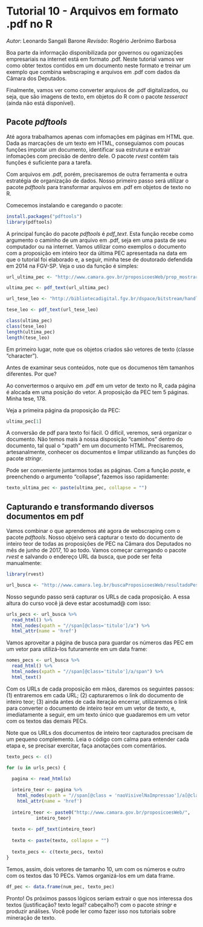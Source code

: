 # Tutorial 10 - Arquivos em formato .pdf no R
_Autor_: Leonardo Sangali Barone
_Revisão_: Rogério Jerônimo Barbosa

Boa parte da informação disponibilizada por governos ou oganizações empresariais na internet está em formato .pdf. Neste tutorial vamos ver como obter textos contidos em um documento neste formato e treinar um exemplo que combina webscraping e arquivos em .pdf com dados da Câmara dos Deputados.

Finalmente, vamos ver como converter arquivos de .pdf digitalizados, ou seja, que são imagens de texto, em objetos do R com o pacote _tesseract_ (ainda não está disponível).

## Pacote _pdftools_

Até agora trabalhamos apenas com infomações em páginas em HTML que. Dada as marcações de um texto em HTML, conseguíamos com poucas funções impotar um documento, identificar sua estrutura e extrair infomações com precisão de dentro dele. O pacote _rvest_ contém tais funções é suficiente para a tarefa.

Com arquivos em .pdf, porém, precisaremos de outra ferramenta e outra estratégia de organização de dados. Nosso primeiro passo será utilizar o pacote _pdftools_ para transformar arquivos em .pdf em objetos de texto no R.

Comecemos instalando e caregando o pacote:

```r
install.packages("pdftools")
library(pdftools)
```

A principal função do pacote _pdftools_ é _pdf\_text_. Esta função recebe como argumento o caminho de um arquivo em .pdf, seja em uma pasta de seu computador ou na internet. Vamos utilizar como exemplos o documento com a proposição em inteiro teor da última PEC apresentada na data em que o tutorial foi elaborado e, a seguir, minha tese de doutorado defendida em 2014 na FGV-SP. Veja o uso da função é simples:

```r
url_ultima_pec <- "http://www.camara.gov.br/proposicoesWeb/prop_mostrarintegra;jsessionid=500EB6A69A190D8AEE117D22C6B3DFF9.proposicoesWebExterno2?codteor=1579429&filename=PEC+350/2017"

ultima_pec <- pdf_text(url_ultima_pec)

url_tese_leo <- "http://bibliotecadigital.fgv.br/dspace/bitstream/handle/10438/11683/teseLSB.pdf?sequence=1&isAllowed=y"

tese_leo <- pdf_text(url_tese_leo)

class(ultima_pec)
class(tese_leo)
length(ultima_pec)
length(tese_leo)
```

Em primeiro lugar, note que os objetos criados são vetores de texto (classe "character").

Antes de examinar seus conteúdos, note que os documenos têm tamanhos diferentes. Por que?

Ao convertermos o arquivo em .pdf em um vetor de texto no R, cada página é alocada em uma posição do vetor. A proposição da PEC tem 5 páginas. Minha tese, 178.

Veja a primeira página da proposição da PEC:

```r
ultima_pec[1]
```

A conversão de pdf para texto foi fácil. O difícil, veremos, será organizar o documento. Não temos mais à nossa disposição "caminhos" dentro do documento, tal qual o "xpath" em um documento HTML. Precisaremos, artesanalmente, conhecer os documentos e limpar utilizando as funções do pacote _stringr_.

Pode ser conveniente juntarmos todas as páginas. Com a função _paste_, e preenchendo o argumento "collapse", fazemos isso rapidamente:

```r
texto_ultima_pec <- paste(ultima_pec, collapse = "")
```

## Capturando e transformando diversos documentos em pdf

Vamos combinar o que aprendemos até agora de webscraping com o pacote _pdftools_. Nosso objeivo será capturar o texto do documento de inteiro teor de todas as proposições de PEC na Câmara dos Deputados no mês de junho de 2017, 10 ao todo. Vamos começar carregando o pacote _rvest_ e salvando o endereço URL da busca, que pode ser feita manualmente:

```r
library(rvest)

url_busca <- "http://www.camara.leg.br/buscaProposicoesWeb/resultadoPesquisa?emtramitacao=Todas&noorgao=&valueOrigem=-1&siglaorigem=&orgaoorigem=&naementa=true&indexacao=true&inteiroteor=false&tipoproposicao=%5BPEC++++++++-+Proposta+de+Emenda+%C3%A0+Constitui%C3%A7%C3%A3o%5D&dataInicialApresentacao=01/07/2017&dataFinalApresentacao=31/07/2017&partidoautor=&ufautor=&tramitacaoorgao=&partidorelator=&ufrelator=&comissaorelator=&data=03/08/2017&page=true"
```
Nosso segundo passo será capturar os URLs de cada proposição. A essa altura do curso você já deve estar acostumad@ com isso:

```r
urls_pecs <- url_busca %>%
  read_html() %>%
  html_nodes(xpath = "//span[@class='titulo']/a") %>%
  html_attr(name = 'href')
```

Vamos aproveitar a página de busca para guardar os números das PEC em um vetor para utilizá-los futuramente em um data frame:

```r
nomes_pecs <- url_busca %>%
  read_html() %>%
  html_nodes(xpath = "//span[@class='titulo']/a/span") %>%
  html_text()
```

Com os URLs de cada proposição em mãos, daremos os seguintes passos: (1) entraremos em cada URL; (2) capturaremos o link do documento de inteiro teor; (3) ainda antes de cada iteração encerrar, utilizaremos o link para converter o documento de inteiro teor em um vetor de texto, e, imediatamente a seguir, em um texto único que guadaremos em um vetor com os textos das demais PECs.

Note que os URLs dos documentos de inteiro teor capturados precisam de um pequeno complemento. Leia o código com calma para entender cada etapa e, se precisar exercitar, faça anotações com comentários.

```r
texto_pecs <- c()

for (u in urls_pecs) {

  pagina <- read_html(u)
  
  inteiro_teor <- pagina %>%
    html_nodes(xpath = "//span[@class = 'naoVisivelNaImpressao']/a[@class='rightIconified iconDetalhe linkDownloadTeor']") %>%
    html_attr(name = 'href')
    
  inteiro_teor <- paste0("http://www.camara.gov.br/proposicoesWeb/",
           inteiro_teor)
  
  texto <- pdf_text(inteiro_teor)
    
  texto <- paste(texto, collapse = "")
  
  texto_pecs <- c(texto_pecs, texto)
}
```
Temos, assim, dois vetores de tamanho 10, um com os números e outro com os textos das 10 PECs. Vamos organizá-los em um data frame.

```r
df_pec <- data.frame(num_pec, texto_pec)
```

Pronto! Os próximos passos lógicos seriam extrair o que nos interessa dos textos (justificação? texto legal? cabeçalho?) com o pacote _stringr_ e produzir análises. Você pode ler como fazer isso nos tutoriais sobre mineração de texto.
